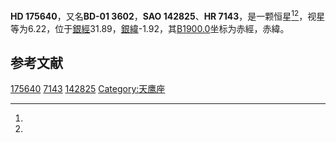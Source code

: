 {{Starbox begin
| name = HD 175640
}}
{{Starbox observe
| epoch = [[J2000.0|J2000.0]]
| constell = {{星座名待查}}<ref name=SIMBAD>{{cite web
 | url=http://simbad.u-strasbg.fr/simbad/sim-id?Ident=HR+7143
 | title=Pulsating variable Star
 | publisher=Centre de Données astronomiques de Strasbourg
 | work=SIMBAD
 | accessdate=2012-07-13
 | archive-date=2019-08-05
 | archive-url=https://web.archive.org/web/20190805050347/http://simbad.u-strasbg.fr/simbad/sim-id?Ident=HR+7143
 | dead-url=no
 }}</ref><ref name=DATA>{{cite web
 | url=http://vizier.u-strasbg.fr/viz-bin/VizieR-5?-out.add=.&-source=5050&-corr=PK=HR&-out.max=9999&HR=7143
 | title=VizieR Detailed Page
 | accessdate=2012-07-13
 | archive-date=2016-03-04
 | archive-url=https://web.archive.org/web/20160304233715/http://vizier.u-strasbg.fr/viz-bin/VizieR-5?-out.add=.&-source=5050&-corr=PK=HR&-out.max=9999&HR=7143
 | dead-url=no
 }}</ref>
| 星官 = 
| ra = {{RA|18|56|22.7}}<ref name=SIMBAD /><ref name=DATA />
| dec = {{DEC|-1|48|0}}<ref name=SIMBAD /><ref name=DATA />
| appmag_v = 6.22<ref name=SIMBAD /><ref name=DATA />
}}
{{Starbox character
| class = B9III<ref name=SIMBAD /><ref name=DATA />
| b-v = -0.05<ref name=SIMBAD /><ref name=DATA />
| u-b = -0.3<ref name=SIMBAD /><ref name=DATA />
| r-i = <ref name=SIMBAD /><ref name=DATA />
| variable = 
}}
{{Starbox astrometry
| radial_v = -0.3
| prop_mo_ra = -26
| parallax = 
| p_error = 
}}
{{Starbox catalog
| names =BD-01 3602，[[SAO星表|SAO]] 142825，[[HD星表|HD]] 175640，[[HR星表|HR]] 7143}}
{{Starbox reference |Simbad=HR+7143}}
{{Starbox end}}

'''HD 175640'''，又名'''BD-01 3602'''，'''SAO 142825'''、'''HR 7143'''，是一颗恒星<ref name=SIMBAD /><ref name=DATA />，视星等为6.22，位于[[銀道座標系|銀經]]31.89，[[銀道座標系|銀緯]]-1.92，其[[B1900.0|B1900.0]]坐标为赤經{{RA|18|51|11}}，赤緯{{DEC|-1|-1.92|43}}。

== 参考文献 ==
{{reflist}}

{{star-stub}}

[[Category:HD和HDE天體|175640]]
[[Category:HR天體|7143]]
[[Category:SAO天體|142825]]
[[Category:天鹰座|Category:天鹰座]]